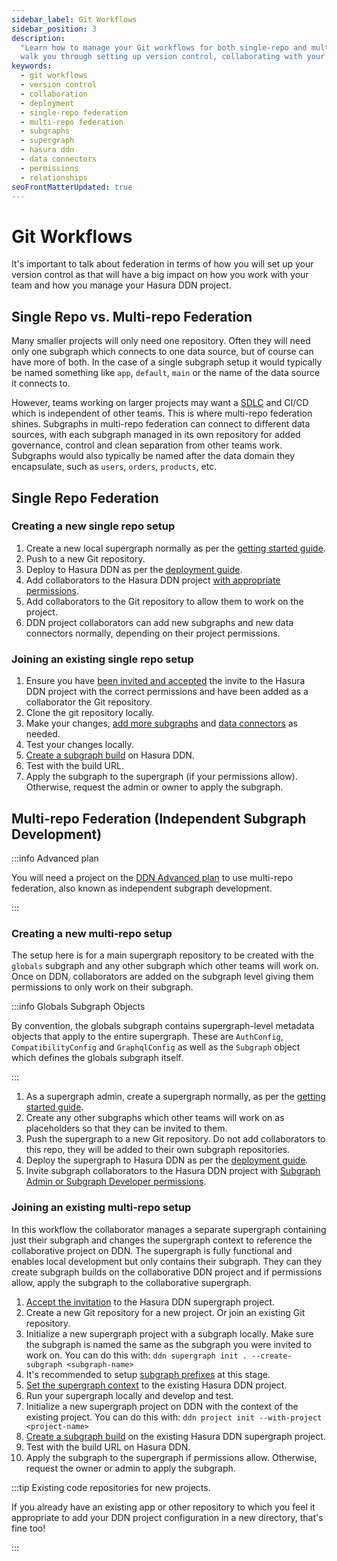 ```yaml
---
sidebar_label: Git Workflows
sidebar_position: 3
description:
  "Learn how to manage your Git workflows for both single-repo and multi-repo federation in Hasura DDN. This guide will
  walk you through setting up version control, collaborating with your team, and deploying your supergraph."
keywords:
  - git workflows
  - version control
  - collaboration
  - deployment
  - single-repo federation
  - multi-repo federation
  - subgraphs
  - supergraph
  - hasura ddn
  - data connectors
  - permissions
  - relationships
seoFrontMatterUpdated: true
---
```


# Git Workflows

It's important to talk about federation in terms of how you will set up your version control as that will have a big
impact on how you work with your team and how you manage your Hasura DDN project.

## Single Repo vs. Multi-repo Federation

Many smaller projects will only need one repository. Often they will need only one subgraph which connects to one data
source, but of course can have more of both. In the case of a single subgraph setup it would typically be named
something like `app`, `default`, `main` or the name of the data source it connects to.

However, teams working on larger projects may want a [SDLC](https://en.wikipedia.org/wiki/Software_development_process)
and CI/CD which is independent of other teams. This is where multi-repo federation shines. Subgraphs in multi-repo
federation can connect to different data sources, with each subgraph managed in its own repository for added governance,
control and clean separation from other teams work. Subgraphs would also typically be named after the data domain they
encapsulate, such as `users`, `orders`, `products`, etc.

## Single Repo Federation

### Creating a new single repo setup

1. Create a new local supergraph normally as per the [getting started guide](/getting-started/build/index.mdx).
2. Push to a new Git repository.
3. Deploy to Hasura DDN as per the [deployment guide](/getting-started/deployment/index.mdx).
4. Add collaborators to the Hasura DDN project [with appropriate permissions](/getting-started/collaborate/invite/).
5. Add collaborators to the Git repository to allow them to work on the project.
6. DDN project collaborators can add new subgraphs and new data connectors normally, depending on their project
   permissions.

### Joining an existing single repo setup

1. Ensure you have [been invited and accepted](/getting-started/collaborate/invite/) the invite to the Hasura DDN
   project with the correct permissions and have been added as a collaborator the Git repository.
2. Clone the git repository locally.
3. Make your changes, [add more subgraphs](/getting-started/build/init-subgraph) and
   [data connectors](/getting-started/build/03-connect-to-data/index.mdx) as needed.
4. Test your changes locally.
5. [Create a subgraph build](/cli/commands/ddn_subgraph_build_create.mdx) on Hasura DDN.
6. Test with the build URL.
7. Apply the subgraph to the supergraph (if your permissions allow). Otherwise, request the admin or owner to apply the
   subgraph.

[//]: # "TODO ** apply the whole supergraph? ** CI/CD?"

## Multi-repo Federation (Independent Subgraph Development)

:::info Advanced plan

You will need a project on the [DDN Advanced plan](https://hasura.io/pricing) to use multi-repo federation, also known
as independent subgraph development.

:::

### Creating a new multi-repo setup

The setup here is for a main supergraph repository to be created with the `globals` subgraph and any other subgraph
which other teams will work on. Once on DDN, collaborators are added on the subgraph level giving them permissions to
only work on their subgraph.

:::info Globals Subgraph Objects

By convention, the globals subgraph contains supergraph-level metadata objects that apply to the entire supergraph.
These are `AuthConfig`, `CompatibilityConfig` and `GraphqlConfig` as well as the `Subgraph` object which defines the
globals subgraph itself.

:::

1. As a supergraph admin, create a supergraph normally, as per the
   [getting started guide](/getting-started/build/index.mdx).
2. Create any other subgraphs which other teams will work on as placeholders so that they can be invited to them.
3. Push the supergraph to a new Git repository. Do not add collaborators to this repo, they will be added to their own
   subgraph repositories.
4. Deploy the supergraph to Hasura DDN as per the [deployment guide](/getting-started/deployment/index.mdx).
5. Invite subgraph collaborators to the Hasura DDN project with
   [Subgraph Admin or Subgraph Developer permissions](/getting-started/collaborate/invite/).

### Joining an existing multi-repo setup

In this workflow the collaborator manages a separate supergraph containing just their subgraph and changes the
supergraph context to reference the collaborative project on DDN. The supergraph is fully functional and enables local
development but only contains their subgraph. They can they create subgraph builds on the collaborative DDN project and
if permissions allow, apply the subgraph to the collaborative supergraph.

1. [Accept the invitation](/getting-started/collaborate/invite/) to the Hasura DDN supergraph project.
2. Create a new Git repository for a new project. Or join an existing Git repository.
3. Initialize a new supergraph project with a subgraph locally. Make sure the subgraph is named the same as the subgraph
   you were invited to work on. You can do this with: `ddn supergraph init . --create-subgraph <subgraph-name>`
4. It's recommended to setup [subgraph prefixes](/federation/subgraph-prefixes.mdx) at this stage.
5. [Set the supergraph context](/project-configuration/config.mdx#context-file) to the existing Hasura DDN project.
6. Run your supergraph locally and develop and test.
7. Initialize a new supergraph project on DDN with the context of the existing project. You can do this with:
   `ddn project init --with-project <project-name>`
8. [Create a subgraph build](/cli/commands/ddn_subgraph_build_create.mdx) on the existing Hasura DDN supergraph project.
9. Test with the build URL on Hasura DDN.
10. Apply the subgraph to the supergraph if permissions allow. Otherwise, request the owner or admin to apply the
    subgraph.

:::tip Existing code repositories for new projects.

If you already have an existing app or other repository to which you feel it appropriate to add your DDN project
configuration in a new directory, that's fine too!

:::
